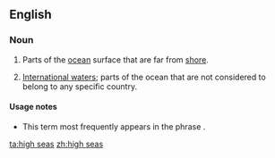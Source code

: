 ==English==

===Noun===
{{infl|en|plural|head=[[high]] [[seas]]}} {{pluralonly}}

# Parts of the [[ocean]] surface that are far from [[shore]].
# {{context|specifically}} [[international waters|International waters]]; parts of the ocean that are not considered to belong to any specific country.

====Usage notes====
* This term most frequently appears in the phrase {{term||on the high seas}}.

[[ta:high seas]]
[[zh:high seas]]